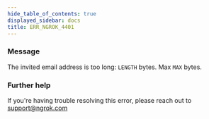 ```yaml
---
hide_table_of_contents: true
displayed_sidebar: docs
title: ERR_NGROK_4401
---
```


### Message

The invited email address is too long: `LENGTH` bytes. Max `MAX` bytes.

<ErrorDetails />

### Further help

If you're having trouble resolving this error, please reach out to [support@ngrok.com](mailto:support@ngrok.com?subject=Help%20with%20ERR_NGROK_4401)

